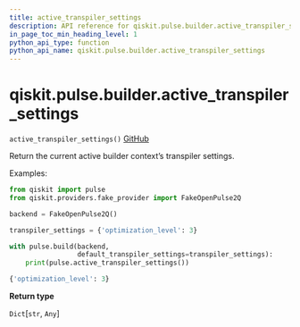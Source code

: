 ```yaml
---
title: active_transpiler_settings
description: API reference for qiskit.pulse.builder.active_transpiler_settings
in_page_toc_min_heading_level: 1
python_api_type: function
python_api_name: qiskit.pulse.builder.active_transpiler_settings
---
```


# qiskit.pulse.builder.active\_transpiler\_settings

<span id="qiskit.pulse.builder.active_transpiler_settings" />

`active_transpiler_settings()` [GitHub](https://github.com/qiskit/qiskit/tree/stable/0.23/qiskit/pulse/builder.py "view source code")

Return the current active builder context’s transpiler settings.

Examples:

```python
from qiskit import pulse
from qiskit.providers.fake_provider import FakeOpenPulse2Q

backend = FakeOpenPulse2Q()

transpiler_settings = {'optimization_level': 3}

with pulse.build(backend,
                 default_transpiler_settings=transpiler_settings):
    print(pulse.active_transpiler_settings())
```

```python
{'optimization_level': 3}
```

**Return type**

`Dict`\[`str`, `Any`]

